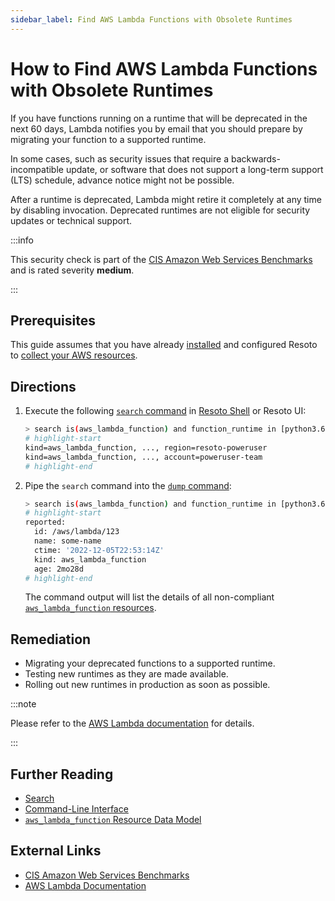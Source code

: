 ```yaml
---
sidebar_label: Find AWS Lambda Functions with Obsolete Runtimes
---
```


# How to Find AWS Lambda Functions with Obsolete Runtimes

If you have functions running on a runtime that will be deprecated in the next 60 days, Lambda notifies you by email that you should prepare by migrating your function to a supported runtime.

In some cases, such as security issues that require a backwards-incompatible update, or software that does not support a long-term support (LTS) schedule, advance notice might not be possible.

After a runtime is deprecated, Lambda might retire it completely at any time by disabling invocation. Deprecated runtimes are not eligible for security updates or technical support.

:::info

This security check is part of the [CIS Amazon Web Services Benchmarks](https://cisecurity.org/benchmark/amazon_web_services) and is rated severity **medium**.

:::

## Prerequisites

This guide assumes that you have already [installed](../../../getting-started/install-resoto/index.mdx) and configured Resoto to [collect your AWS resources](../../../how-to-guides/data-sources/collect-aws-resource-data.mdx).

## Directions

1. Execute the following [`search` command](../../../reference/cli/search.mdx) in [Resoto Shell](../../../reference/components/shell.mdx) or Resoto UI:

   ```bash
   > search is(aws_lambda_function) and function_runtime in [python3.6, python2.7, dotnetcore2.1, ruby2.5, nodejs10.x, nodejs8.10, nodejs4.3, nodejs6.10, dotnetcore1.0, dotnetcore2.0, nodejs4.3-edge, nodejs]
   # highlight-start
   ​kind=aws_lambda_function, ..., region=resoto-poweruser
   ​kind=aws_lambda_function, ..., account=poweruser-team
   # highlight-end
   ```

2. Pipe the `search` command into the [`dump` command](../../../reference/cli/dump.mdx):

   ```bash
   > search is(aws_lambda_function) and function_runtime in [python3.6, python2.7, dotnetcore2.1, ruby2.5, nodejs10.x, nodejs8.10, nodejs4.3, nodejs6.10, dotnetcore1.0, dotnetcore2.0, nodejs4.3-edge, nodejs] | dump
   # highlight-start
   ​reported:
   ​  id: /aws/lambda/123
   ​  name: some-name
   ​  ctime: '2022-12-05T22:53:14Z'
   ​  kind: aws_lambda_function
   ​  age: 2mo28d
   # highlight-end
   ```

   The command output will list the details of all non-compliant [`aws_lambda_function` resources](../../../reference/unified-data-model/aws.mdx#aws_lambda_function).

## Remediation

- Migrating your deprecated functions to a supported runtime.
- Testing new runtimes as they are made available.
- Rolling out new runtimes in production as soon as possible.

:::note

Please refer to the [AWS Lambda documentation](https://docs.aws.amazon.com/lambda/latest/dg/runtime-support-policy.html) for details.

:::

## Further Reading

- [Search](../../../reference/search/index.mdx)
- [Command-Line Interface](../../../reference/cli/index.mdx)
- [`aws_lambda_function` Resource Data Model](../../../reference/unified-data-model/aws.mdx#aws_lambda_function)

## External Links

- [CIS Amazon Web Services Benchmarks](https://cisecurity.org/benchmark/amazon_web_services)
- [AWS Lambda Documentation](https://docs.aws.amazon.com/lambda/latest/dg/runtime-support-policy.html)
